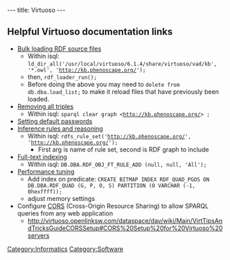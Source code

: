 ---
title: Virtuoso
---

==Helpful Virtuoso documentation links==
* [http://www.openlinksw.com/dataspace/dav/wiki/Main/VirtBulkRDFLoader Bulk loading RDF source files]
** Within isql: <code>ld_dir_all('/usr/local/virtuoso/6.1.4/share/virtuoso/vad/kb', '*.owl', 'http://kb.phenoscape.org/');</code>
** then, <code>rdf_loader_run();</code>
** Before doing the above you may need to <code>delete from db.dba.load_list;</code> to make it reload files that have previously been loaded.
* [http://www.openlinksw.com/dataspace/dav/wiki/Main/VirtRemoveTriples Removing all triples]
** Within isql: <code>sparql clear graph <http://kb.phenoscape.org/> ;</code>
* [http://docs.openlinksw.com/virtuoso/newadminui.html Setting default passwords]
* [http://docs.openlinksw.com/virtuoso/rdfsparqlrule.html Inference rules and reasoning]
** Within isql: <code>rdfs_rule_set('http://kb.phenoscape.org/', 'http://kb.phenoscape.org/');</code>
***First arg is name of rule set, second is RDF graph to include
* [http://docs.openlinksw.com/virtuoso/sparqlextensions.html Full-text indexing]
** Within isql: <code>DB.DBA.RDF_OBJ_FT_RULE_ADD (null, null, 'All');</code>
* [http://virtuoso.openlinksw.com/dataspace/dav/wiki/Main/VirtRDFPerformanceTuning Performance tuning]
** Add index on predicate: <code>CREATE BITMAP INDEX RDF_QUAD_PGOS ON DB.DBA.RDF_QUAD (G, P, O, S)  PARTITION (O VARCHAR (-1, 0hexffff));</code>
** adjust memory settings
* Configure [http://en.wikipedia.org/wiki/Cross-origin_resource_sharing CORS] (Cross-Origin Resource Sharing) to allow SPARQL queries from any web application
** http://virtuoso.openlinksw.com/dataspace/dav/wiki/Main/VirtTipsAndTricksGuideCORSSetup#CORS%20Setup%20for%20Virtuoso%20servers

[[Category:Informatics]]
[[Category:Software]]